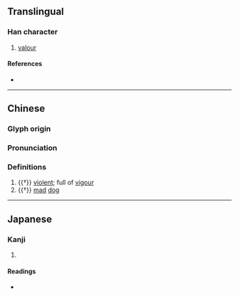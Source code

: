 {{character info}}
==Translingual==

===Han character===
{{Han char|rn=94|rad=犬|as=12|sn=15|four=44211|canj=KHGGU|ids=⿰犭堯}}

# [[valour]]

====References====
* {{Han ref|kx=0718.270|dkj=20690|dj=1130.050|hdz=21367.080|uh=735F|ud=29535|bh=E678|bd=59000}}

----

==Chinese==
{{zh-forms|s=𬌮}}

===Glyph origin===
{{Han etym}}
{{Han compound|犬|t1=dog|堯|c1=s|c2=p|ls=psc}}

===Pronunciation===
{{zh-pron
|m=yào,xiāo
|mc=y
|oc=y
|cat=a,n
}}

===Definitions===
{{zh-hanzi}}

# {{†}} [[violent]]; full of [[vigour]]
# {{†}} [[mad]] [[dog]]

----

==Japanese==

===Kanji===
{{ja-kanji|grade=|rs=犬12}}

# {{rfdef|ja|sort=犬12}}

====Readings====
* {{ja-readings|on=[[ぎょう]] (gyō), [[ごう]] (gō), [[きょう]] (kyō)|kun=}}